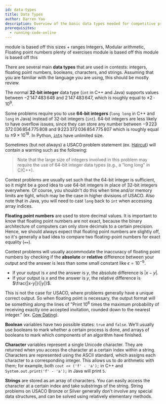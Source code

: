 ```yaml
---
id: data-types
title: Data Types
author: Darren Yao
description: Overview of the basic data types needed for competitive programming.
prerequisites:
  - running-code-online
---
```


<LanguageSection>

<CPPSection>

<Resources>
	<Resource source="IUSACO" title="2.2 - Data Types">
		module is based off this
	</Resource>
	<Resource
		source="CPPR"
		title="Fundamental Types"
		url="https://en.cppreference.com/w/cpp/language/types"
	>
		sizes + ranges
	</Resource>
	<Resource source="CPH" title="1.3 - Working with numbers">Integers, Modular arithmetic, Floating point numbers</Resource>
	<Resource source="PAPS" title="2.3 - Variables & Types">plenty of exercises</Resource>
</Resources>

</CPPSection>

<JavaSection>

<Resources>
	<Resource source="IUSACO" title="2.2 - Data Types">
		module is based off this
	</Resource>
</Resources>

</JavaSection>

<PySection>

<Resources>
	<Resource source="IUSACO" title="2.2 - Data Types">
		module is based off this
	</Resource>
	<Resource starred source="Python" title="Built-in Types" url="https://docs.python.org/3/library/stdtypes.html">
	</Resource>
</Resources>

</PySection>

</LanguageSection>

<br />

<!-- <IncompleteSection>

insert table of data types?

</IncompleteSection> -->

There are several main **data types** that are used in contests: integers, floating point numbers, booleans, characters, and strings. Assuming that you are familiar with the language you are using, this should be mostly review.

The normal **32-bit integer** data type (`int` in C++ and Java) supports values between $−2\,147\,483\,648$ and $2\,147\,483\,647$, which is roughly equal to $\pm 2 \cdot 10^9$.

Some problems require you to use **64-bit integers** (`long long` in C++ and `long` in Java) instead of 32-bit integers (`int`). 64-bit integers are less likely to have overflow issues, since they can store any number between $-9\,223\,372\,036\,854\,775\,808$ and $9\,223\,372\,036\,854\,775\,807$ which is roughly equal to $\pm 9 \times 10^{18}$. In Python, [`int`](https://docs.python.org/3.4/library/stdtypes.html#numeric-types-int-float-complex)s have unlimited size.

Sometimes (but not always) a USACO problem statement (ex. [Haircut](http://www.usaco.org/index.php?page=viewproblem2&cpid=1041)) will contain a warning such as the following:

> Note that the large size of integers involved in this problem may require the use of 64-bit integer data types (e.g., a "long long" in C/C++).

Contest problems are usually set such that the 64-bit integer is sufficient, so it might be a good idea to use 64-bit integers in place of 32-bit integers everywhere. Of course, you shouldn't do this when time and/or memory limits are tight, which may be the case in higher divisions of USACO. Also note that in Java, you will need to cast `long` back to `int` when accessing array indices.

**Floating point numbers** are used to store decimal values. It is important to know that floating point numbers are not exact, because the binary architecture of computers can only store decimals to a certain precision. Hence, we should always expect that floating point numbers are slightly off, so it's generally a bad idea to compare two floating-point numbers for exact equality (`==`).

Contest problems will usually accommodate the inaccuracy of floating point numbers by checking if the **absolute** or **relative** difference between your output and the answer is less than some small constant like $\epsilon=10^{-9}$.

- If your output is $x$ and the answer is $y$, the absolute difference is $|x-y|$.
- If your output is $x$ and the answer is $y$, the relative difference is $\frac{|x-y|}{|y|}$.

This is not the case for USACO, where problems generally have a unique correct output. So when floating point is necessary, the output format will be something along the lines of "Print $10^6$ times the maximum probability of receiving exactly one accepted invitation, rounded down to the nearest integer." (ex. [Cow Dating](http://www.usaco.org/index.php?page=viewproblem2&cpid=924)).

**Boolean** variables have two possible states: `true` and `false`. We'll usually use booleans to mark whether a certain process is done, and arrays of booleans to mark which components of an algorithm have finished.

**Character** variables represent a single Unicode character. They are returned when you access the character at a certain index within a string. Characters are represented using the ASCII standard, which assigns each character to a corresponding integer. This allows us to do arithmetic with them; for example, both `cout << ('f' - 'a');` in C++ and `System.out.print('f' - 'a');` in Java will print `5`.

**Strings** are stored as an array of characters. You can easily access the character at a certain index and take substrings of the string. String problems on USACO Bronze or Silver generally don't involve any special data structures, and can be solved using relatively elementary methods.
